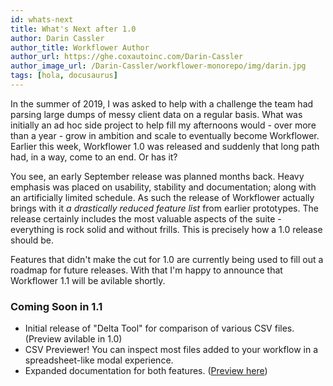 ```yaml
---
id: whats-next
title: What's Next after 1.0
author: Darin Cassler
author_title: Workflower Author
author_url: https://ghe.coxautoinc.com/Darin-Cassler
author_image_url: /Darin-Cassler/workflower-monorepo/img/darin.jpg
tags: [hola, docusaurus]
---
```



In the summer of 2019, I was asked to help with a challenge the team had parsing large dumps of messy client data on a regular basis. What was initially an ad hoc side project to help fill my afternoons would - over more than a year - grow in ambition and scale to eventually become Workflower. Earlier this week, Workflower 1.0 was released and suddenly that long path had, in a way, come to an end. Or has it?

You see, an early September release was planned months back. Heavy emphasis was placed on usability, stability and documentation; along with an artificially limited schedule. As such the release of Workflower actually brings with it *a drastically reduced feature list* from earlier prototypes. The release certainly includes the most valuable aspects of the suite - everything is rock solid and without frills. This is precisely how a 1.0 release should be.

Features that didn't make the cut for 1.0 are currently being used to fill out a roadmap for future releases. With that I'm happy to announce that Workflower 1.1 will be avilable shortly.

### Coming Soon in 1.1

- Initial release of "Delta Tool" for comparison of various CSV files. (Preview avilable in 1.0)
- CSV Previewer! You can inspect most files added to your workflow in a spreadsheet-like modal experience.
- Expanded documentation for both features. ([Preview here](/Darin-Cassler/workflower-monorepo/docs/delta))
